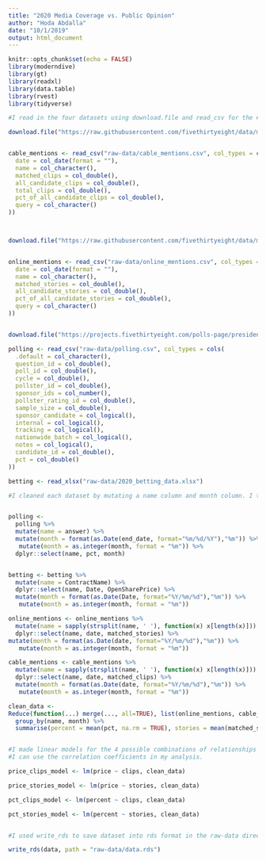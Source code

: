 ```yaml
---
title: "2020 Media Coverage vs. Public Opinion"
author: "Hoda Abdalla"
date: "10/1/2019"
output: html_document
---
```


```r
knitr::opts_chunk$set(echo = FALSE)
library(moderndive)
library(gt)
library(readxl)
library(data.table)
library(rvest)
library(tidyverse)
```

```r

#I read in the four datasets using download.file and read_csv for the #fivethirtyeight files and read in the excel sheet with the betting data

download.file("https://raw.githubusercontent.com/fivethirtyeight/data/master/media-mentions-2020/cable_weekly.csv", "./raw-data/cable_mentions.csv", mode = "wb")


cable_mentions <- read_csv("raw-data/cable_mentions.csv", col_types = cols(
  date = col_date(format = ""),
  name = col_character(),
  matched_clips = col_double(),
  all_candidate_clips = col_double(),
  total_clips = col_double(),
  pct_of_all_candidate_clips = col_double(),
  query = col_character()
))



download.file("https://raw.githubusercontent.com/fivethirtyeight/data/master/media-mentions-2020/online_weekly.csv", "./raw-data/online_mentions.csv", mode = "wb")


online_mentions <- read_csv("raw-data/online_mentions.csv", col_types = cols(
  date = col_date(format = ""),
  name = col_character(),
  matched_stories = col_double(),
  all_candidate_stories = col_double(),
  pct_of_all_candidate_stories = col_double(),
  query = col_character()
))


download.file("https://projects.fivethirtyeight.com/polls-page/president_primary_polls.csv", "./raw-data/polling.csv", mode = "wb")

polling <- read_csv("raw-data/polling.csv", col_types = cols(
  .default = col_character(),
  question_id = col_double(),
  poll_id = col_double(),
  cycle = col_double(),
  pollster_id = col_double(),
  sponsor_ids = col_number(),
  pollster_rating_id = col_double(),
  sample_size = col_double(),
  sponsor_candidate = col_logical(),
  internal = col_logical(),
  tracking = col_logical(),
  nationwide_batch = col_logical(),
  notes = col_logical(),
  candidate_id = col_double(),
  pct = col_double()
))

betting <- read_xlsx("raw-data/2020_betting_data.xlsx")
```

```r

#I cleaned each dataset by mutating a name column and month column. I then merged all of the datasets together to be able to plot easier in the shiny app. 


polling <-
  polling %>%
  mutate(name = answer) %>%
  mutate(month = format(as.Date(end_date, format="%m/%d/%Y"),"%m")) %>%
   mutate(month = as.integer(month, format = "%m")) %>%
  dplyr::select(name, pct, month)


betting <- betting %>%
  mutate(name = ContractName) %>%
  dplyr::select(name, Date, OpenSharePrice) %>%
  mutate(month = format(as.Date(Date, format="%Y/%m/%d"),"%m")) %>%
   mutate(month = as.integer(month, format = "%m"))

online_mentions <- online_mentions %>%
  mutate(name = sapply(strsplit(name, ' '), function(x) x[length(x)])) %>%
  dplyr::select(name, date, matched_stories) %>%
mutate(month = format(as.Date(date, format="%Y/%m/%d"),"%m")) %>%
   mutate(month = as.integer(month, format = "%m"))

cable_mentions <- cable_mentions %>% 
  mutate(name = sapply(strsplit(name, ' '), function(x) x[length(x)])) %>%
  dplyr::select(name, date, matched_clips) %>%
  mutate(month = format(as.Date(date, format="%Y/%m/%d"),"%m")) %>%
   mutate(month = as.integer(month, format = "%m"))

clean_data <- 
Reduce(function(...) merge(..., all=TRUE), list(online_mentions, cable_mentions, polling, betting)) %>%
  group_by(name, month) %>%
  summarise(percent = mean(pct, na.rm = TRUE), stories = mean(matched_stories, na.rm = TRUE), clips = mean(matched_clips, na.rm = TRUE), price = mean(OpenSharePrice, na.rm = TRUE))


#I made linear models for the 4 possible combinations of relationships so that
#I can use the correlation coefficients in my analysis.

price_clips_model <- lm(price ~ clips, clean_data)

price_stories_model <- lm(price ~ stories, clean_data)

pct_clips_model <- lm(percent ~ clips, clean_data)

pct_stories_model <- lm(percent ~ stories, clean_data)


#I used write_rds to save dataset into rds format in the raw-data directory.

write_rds(data, path = "raw-data/data.rds")
```


